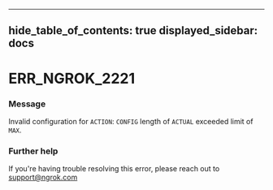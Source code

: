 

---
hide_table_of_contents: true
displayed_sidebar: docs
---


# ERR_NGROK_2221

### Message
Invalid configuration for `ACTION`: `CONFIG` length of `ACTUAL` exceeded limit of `MAX`.

<ErrorDetails />



### Further help
If you're having trouble resolving this error, please reach out to [support@ngrok.com](mailto:support@ngrok.com?subject=Help%20with%20ERR_NGROK_2221)

